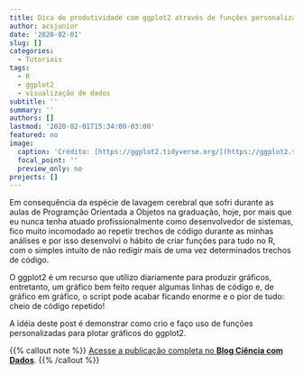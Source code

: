 ```yaml
---
title: Dica de produtividade com ggplot2 através de funções personalizadas
author: acsjunior
date: '2020-02-01'
slug: []
categories:
  - Tutoriais
tags:
  - R
  - ggplot2
  - visualização de dados
subtitle: ''
summary: ''
authors: []
lastmod: '2020-02-01T15:34:00-03:00'
featured: no
image:
  caption: 'Crédito: [https://ggplot2.tidyverse.org/](https://ggplot2.tidyverse.org/)'
  focal_point: ''
  preview_only: no
projects: []
---
```


Em consequência da espécie de lavagem cerebral que sofri durante as aulas de Programção Orientada a Objetos na graduação, hoje, por mais que eu nunca tenha atuado profissionalmente como desenvolvedor de sistemas, fico muito incomodado ao repetir trechos de código durante as minhas análises e por isso desenvolvi o hábito de criar funções para tudo no R, com o simples intuito de não redigir mais de uma vez determinados trechos de código.

O ggplot2 é um recurso que utilizo diariamente para produzir gráficos, entretanto, um gráfico bem feito requer algumas linhas de código e, de gráfico em gráfico, o script pode acabar ficando enorme e o pior de tudo: cheio de código repetido!

A idéia deste post é demonstrar como crio e faço uso de funções personalizadas para plotar gráficos do ggplot2.

{{% callout note %}}
[Acesse a publicação completa no **Blog Ciência com Dados**](https://cienciacomdados.com.br/blog/2020-02-01-dica-de-produtividade-com-ggplot2-atrav%C3%A9s-de-fun%C3%A7%C3%B5es-personalizadas/).
{{% /callout %}}

